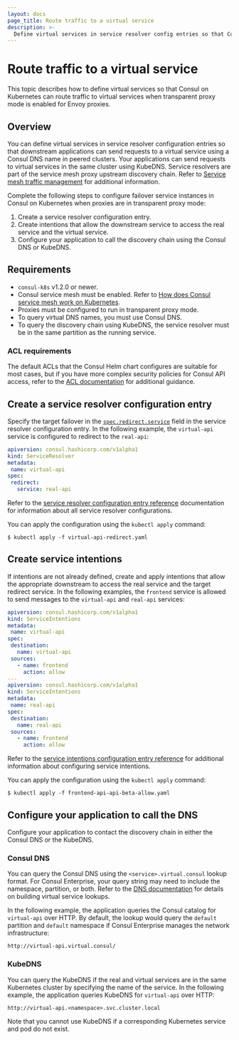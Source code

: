 ```yaml
--- 
layout: docs
page_title: Route traffic to a virtual service
description: >-
  Define virtual services in service resolver config entries so that Consul on Kubernetes can route traffic to virtual services when transparent proxy mode is enabled for Envoy proxies.  
---
```


# Route traffic to a virtual service

This topic describes how to define virtual services so that Consul on Kubernetes can route traffic to virtual services when transparent proxy mode is enabled for Envoy proxies. 

## Overview

You can define virtual services in service resolver configuration entries so that downstream applications can send requests to a virtual service using a Consul DNS name in peered clusters. Your applications can send requests to virtual services in the same cluster using KubeDNS. Service resolvers are part of the service mesh proxy upstream discovery chain. Refer to [Service mesh traffic management](/consul/docs/connect/manage-traffic) for additional information.

Complete the following steps to configure failover service instances in Consul on Kubernetes when proxies are in transparent proxy mode:

1. Create a service resolver configuration entry.
1. Create intentions that allow the downstream service to access the real service and the virtual service.
1. Configure your application to call the discovery chain using the Consul DNS or KubeDNS.

## Requirements
 
- `consul-k8s` v1.2.0 or newer.
- Consul service mesh must be enabled. Refer to [How does Consul service mesh work on Kubernetes](/consul/docs/k8s/connect).
- Proxies must be configured to run in transparent proxy mode. 
- To query virtual DNS names, you must use Consul DNS.
- To query the discovery chain using KubeDNS, the service resolver must be in the same partition as the running service. 

### ACL requirements

The default ACLs that the Consul Helm chart configures are suitable for most cases, but if you have more complex security policies for Consul API access, refer to the [ACL documentation](/consul/docs/secure-consul/acl) for additional guidance. 

## Create a service resolver configuration entry

Specify the target failover in the [`spec.redirect.service`](/consul/docs/reference/config-entry/service-resolver#spec-redirect-service) field in the service resolver configuration entry. In the following example, the `virtual-api` service is configured to redirect to the `real-api`:

<CodeBlockConfig filename="virtual-api-redirect.yaml">

```yaml
apiversion: consul.hashicorp.com/v1alpha1
kind: ServiceResolver
metadata:
 name: virtual-api
spec:
 redirect:
   service: real-api
```

</CodeBlockConfig>

Refer to the [service resolver configuration entry reference](/consul/docs/reference/config-entry/service-resolver) documentation for information about all service resolver configurations.

You can apply the configuration using the `kubectl apply` command:

```shell-session
$ kubectl apply -f virtual-api-redirect.yaml
```

## Create service intentions 

If intentions are not already defined, create and apply intentions that allow the appropriate downstream to access the real service and the target redirect service. In the following examples, the `frontend` service is allowed to send messages to the `virtual-api` and `real-api` services:


<CodeBlockConfig filename="frontend-api-api-beta-allow.yaml">

```yaml
apiversion: consul.hashicorp.com/v1alpha1
kind: ServiceIntentions
metadata:
 name: virtual-api
spec:
 destination:
   name: virtual-api
 sources:
   - name: frontend
     action: allow
---
apiversion: consul.hashicorp.com/v1alpha1
kind: ServiceIntentions
metadata:
 name: real-api
spec:
 destination:
   name: real-api
 sources:
   - name: frontend
     action: allow
```

</CodeBlockConfig>

Refer to the [service intentions configuration entry reference](/consul/docs/reference/config-entry/service-intention) for additional information about configuring service intentions. 

You can apply the configuration using the `kubectl apply` command:

```shell-session
$ kubectl apply -f frontend-api-api-beta-allow.yaml
```

## Configure your application to call the DNS

Configure your application to contact the discovery chain in either the Consul DNS or the KubeDNS. 

### Consul DNS

You can query the Consul DNS using the `<service>.virtual.consul` lookup format. For Consul Enterprise, your query string may need to include the namespace, partition, or both. Refer to the [DNS documentation](/consul/docs/services/discovery/dns-static-lookups#service-virtual-ip-lookups) for details on building virtual service lookups.

In the following example, the application queries the Consul catalog for `virtual-api` over HTTP. By default, the lookup would query the `default` partition and `default` namespace if Consul Enterprise manages the network infrastructure:

```text
http://virtual-api.virtual.consul/
```

### KubeDNS

You can query the KubeDNS if the real and virtual services are in the same Kubernetes cluster by specifying the name of the service. In the following example, the application queries KubeDNS for `virtual-api` over HTTP:

```text
http://virtual-api.<namespace>.svc.cluster.local
```

Note that you cannot use KubeDNS if a corresponding Kubernetes service and pod do not exist. 
